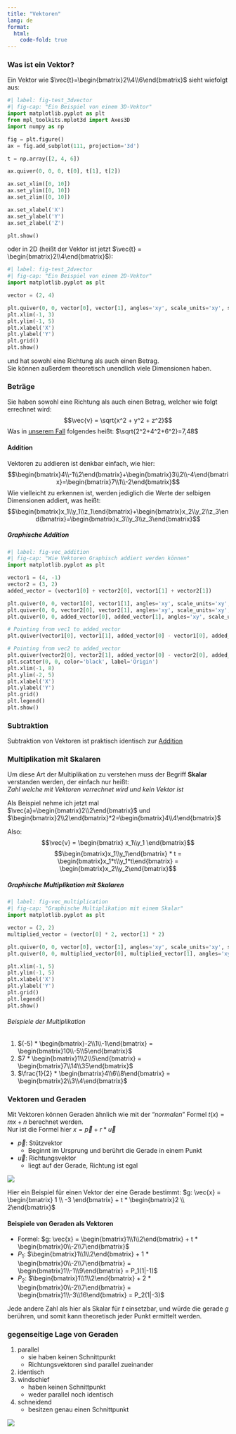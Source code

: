 ```yaml
---
title: "Vektoren"
lang: de
format:
  html:
    code-fold: true
---
```


### Was ist ein Vektor?
Ein Vektor wie $\vec{t}=\begin{bmatrix}2\\4\\6\end{bmatrix}$ sieht wiefolgt aus:
```python
#| label: fig-test_3dvector
#| fig-cap: "Ein Beispiel von einem 3D-Vektor"
import matplotlib.pyplot as plt
from mpl_toolkits.mplot3d import Axes3D
import numpy as np

fig = plt.figure()
ax = fig.add_subplot(111, projection='3d')

t = np.array([2, 4, 6])

ax.quiver(0, 0, 0, t[0], t[1], t[2])

ax.set_xlim([0, 10])
ax.set_ylim([0, 10])
ax.set_zlim([0, 10])

ax.set_xlabel('X')
ax.set_ylabel('Y')
ax.set_zlabel('Z')

plt.show()
```

oder in 2D (heißt der Vektor ist jetzt $\vec{t} = \begin{bmatrix}2\\4\end{bmatrix}$):

```python
#| label: fig-test_2dvector
#| fig-cap: "Ein Beispiel von einem 2D-Vektor"
import matplotlib.pyplot as plt

vector = (2, 4)

plt.quiver(0, 0, vector[0], vector[1], angles='xy', scale_units='xy', scale=1)
plt.xlim(-1, 3)
plt.ylim(-1, 5)
plt.xlabel('X')
plt.ylabel('Y')
plt.grid()
plt.show()
```

und hat sowohl eine Richtung als auch einen Betrag. <br>Sie können außerdem theoretisch unendlich viele Dimensionen haben.

### Beträge
Sie haben sowohl eine Richtung als auch einen Betrag, welcher wie folgt errechnet wird:
$$\vec{v} = \sqrt{x^2 + y^2 + z^2}$$
Was in [unserem Fall](#was-ist-ein-vektor) folgendes heißt: $\sqrt{2^2+4^2+6^2}=7,48$

#### Addition
Vektoren zu addieren ist denkbar einfach, wie hier:
$$\begin{bmatrix}4\\-1\\2\end{bmatrix}+\begin{bmatrix}3\\2\\-4\end{bmatrix}=\begin{bmatrix}7\\1\\-2\end{bmatrix}$$
Wie vielleicht zu erkennen ist, werden jediglich die Werte der selbigen Dimensionen addiert, was heißt:
$$\begin{bmatrix}x_1\\y_1\\z_1\end{bmatrix}+\begin{bmatrix}x_2\\y_2\\z_3\end{bmatrix}=\begin{bmatrix}x_3\\y_3\\z_3\end{bmatrix}$$

##### Graphische Addition

```python
#| label: fig-vec_addition
#| fig-cap: "Wie Vektoren Graphisch addiert werden können"
import matplotlib.pyplot as plt

vector1 = (4, -1)
vector2 = (3, 2)
added_vector = (vector1[0] + vector2[0], vector1[1] + vector2[1])

plt.quiver(0, 0, vector1[0], vector1[1], angles='xy', scale_units='xy', scale=1, color='blue', label='Vector 1')
plt.quiver(0, 0, vector2[0], vector2[1], angles='xy', scale_units='xy', scale=1, color='red', label='Vector 2')
plt.quiver(0, 0, added_vector[0], added_vector[1], angles='xy', scale_units='xy', scale=1, color='green', label='Added Vector')

# Pointing from vec1 to added_vector
plt.quiver(vector1[0], vector1[1], added_vector[0] - vector1[0], added_vector[1] - vector1[1], angles='xy', scale_units='xy', scale=1, color='black', linestyle='dashed')

# Pointing from vec2 to added_vector
plt.quiver(vector2[0], vector2[1], added_vector[0] - vector2[0], added_vector[1] - vector2[1], angles='xy', scale_units='xy', scale=1, color='black', linestyle='dashed')
plt.scatter(0, 0, color='black', label='Origin')
plt.xlim(-1, 8)
plt.ylim(-2, 5)
plt.xlabel('X')
plt.ylabel('Y')
plt.grid()
plt.legend()
plt.show()

```

### Subtraktion
Subtraktion von Vektoren ist praktisch identisch zur [Addition](#addition)

### Multiplikation mit Skalaren
Um diese Art der Multiplikation zu verstehen muss der Begriff **Skalar** verstanden werden, der einfach nur heißt:<br>
*Zahl welche mit Vektoren verrechnet wird und kein Vektor ist*

Als Beispiel nehme ich jetzt mal $\vec{a}=\begin{bmatrix}2\\2\end{bmatrix}$ und $\begin{bmatrix}2\\2\end{bmatrix}*2=\begin{bmatrix}4\\4\end{bmatrix}$

Also:
$$\vec{v} = \begin{bmatrix} x_1\\y_1 \end{bmatrix}$$ 
$$\begin{bmatrix}x_1\\y_1\end{bmatrix} * t = \begin{bmatrix}x_1*t\\y_1*t\end{bmatrix} = \begin{bmatrix}x_2\\y_2\end{bmatrix}$$

##### Graphische Multiplikation mit Skalaren

```python
#| label: fig-vec_multiplication
#| fig-cap: "Graphische Multiplikation mit einem Skalar"
import matplotlib.pyplot as plt

vector = (2, 2)
multiplied_vector = (vector[0] * 2, vector[1] * 2)

plt.quiver(0, 0, vector[0], vector[1], angles='xy', scale_units='xy', scale=1, color='blue', label='Original Vector')
plt.quiver(0, 0, multiplied_vector[0], multiplied_vector[1], angles='xy', scale_units='xy', scale=1, color='red', label='Multiplied Vector')

plt.xlim(-1, 5)
plt.ylim(-1, 5)
plt.xlabel('X')
plt.ylabel('Y')
plt.grid()
plt.legend()
plt.show()

```

###### Beispiele der Multiplikation
1. $(-5) * \begin{bmatrix}-2\\1\\-1\end{bmatrix} = \begin{bmatrix}10\\-5\\5\end{bmatrix}$
2. $7 * \begin{bmatrix}1\\2\\5\end{bmatrix} = \begin{bmatrix}7\\14\\35\end{bmatrix}$
3. $\frac{1}{2} * \begin{bmatrix}4\\6\\8\end{bmatrix} = \begin{bmatrix}2\\3\\4\end{bmatrix}$

### Vektoren und Geraden
Mit Vektoren können Geraden ähnlich wie mit der "*normalen*" Formel $t(x) = mx+n$ berechnet werden. <br>
Nur ist die Formel hier $x = \vec{p} + r * \vec{u}$

- $\vec{p}$: Stützvektor
  - Beginnt im Ursprung und berührt die Gerade in einem Punkt
- $\vec{u}$: Richtungsvektor
  - liegt auf der Gerade, Richtung ist egal

![](/assets/gerade_in_vektoren.jpg)

Hier ein Beispiel für einen Vektor der eine Gerade bestimmt: $g: \vec{x} =  \begin{bmatrix} 1 \\ -3 \end{bmatrix} + t * \begin{bmatrix}2 \\ 2\end{bmatrix}$

#### Beispiele von Geraden als Vektoren
- Formel: $g: \vec{x} = \begin{bmatrix}1\\1\\2\end{bmatrix} + t * \begin{bmatrix}0\\-2\\7\end{bmatrix}$
- $P_1$: $\begin{bmatrix}1\\1\\2\end{bmatrix} + 1 * \begin{bmatrix}0\\-2\\7\end{bmatrix} = \begin{bmatrix}1\\-1\\9\end{bmatrix} = P_1(1|-1)$
- $P_2$: $\begin{bmatrix}1\\1\\2\end{bmatrix} + 2 * \begin{bmatrix}0\\-2\\7\end{bmatrix} = \begin{bmatrix}1\\-3\\16\end{bmatrix} = P_2(1|-3)$

Jede andere Zahl als hier als Skalar für $t$ einsetzbar, und würde die gerade $g$ berühren, und somit kann theoretisch jeder Punkt ermittelt werden.

### gegenseitige Lage von Geraden
1. parallel
    - sie haben keinen Schnittpunkt
    - Richtungsvektoren sind parallel zueinander
2. identisch
3. windschief
    - haben keinen Schnittpunkt
    - weder parallel noch identisch
4. schneidend
    - besitzen genau einen Schnittpunkt

![](/assets/lagen-von-geraden.jpeg)

